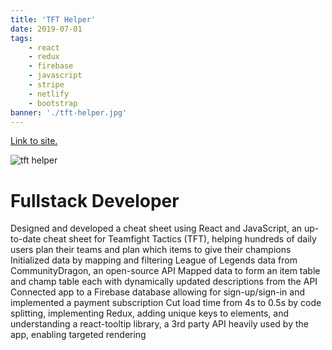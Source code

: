 ```yaml
---
title: 'TFT Helper'
date: 2019-07-01
tags:
    - react
    - redux
    - firebase
    - javascript
    - stripe
    - netlify
    - bootstrap
banner: './tft-helper.jpg'
---
```


<a href="https://www.tft-helper.com/" target="_blank" rel="noopener noreferrer">
    Link to site.
</a>

![tft helper](./tft-helper.jpg)

<h1>Fullstack Developer</h1>

Designed and developed a cheat sheet using React and JavaScript, an up-to-date cheat sheet for Teamfight Tactics (TFT), helping hundreds of daily
users plan their teams and plan which items to give their champions Initialized data by mapping and filtering League of Legends data from
CommunityDragon, an open-source API Mapped data to form an item table and champ table each with dynamically updated descriptions from the API
Connected app to a Firebase database allowing for sign-up/sign-in and implemented a payment subscription Cut load time from 4s to 0.5s by code
splitting, implementing Redux, adding unique keys to elements, and understanding a react-tooltip library, a 3rd party API heavily used by the app,
enabling targeted rendering
